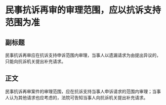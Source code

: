 # 民事抗诉再审的审理范围，应以抗诉支持范围为准
## 副标题
民事抗诉再审应在抗诉支持申诉范围内审理，当事人以遗漏请求为由提出异议的，只能向抗诉机关提出补充请求。
## 正文
民事抗诉再审案件的审理范围，应在抗诉支持当事人申诉请求的范围内审理；当事人认为其他请求也应考虑的，法院可告知当事人向抗诉机关提出补充请求。